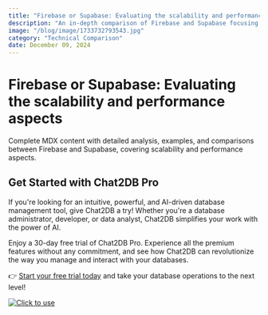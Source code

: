 ```yaml
---
title: "Firebase or Supabase: Evaluating the scalability and performance aspects"
description: "An in-depth comparison of Firebase and Supabase focusing on scalability and performance aspects."
image: "/blog/image/1733732793543.jpg"
category: "Technical Comparison"
date: December 09, 2024
---
```


# Firebase or Supabase: Evaluating the scalability and performance aspects

Complete MDX content with detailed analysis, examples, and comparisons between Firebase and Supabase, covering scalability and performance aspects.

## Get Started with Chat2DB Pro

If you're looking for an intuitive, powerful, and AI-driven database management tool, give Chat2DB a try! Whether you're a database administrator, developer, or data analyst, Chat2DB simplifies your work with the power of AI.

Enjoy a 30-day free trial of Chat2DB Pro. Experience all the premium features without any commitment, and see how Chat2DB can revolutionize the way you manage and interact with your databases.

👉 [Start your free trial today](https://chat2db.ai/pricing) and take your database operations to the next level!


[![Click to use](/image/blog/bg/chat2db.jpg)](https://chat2db.ai/)
